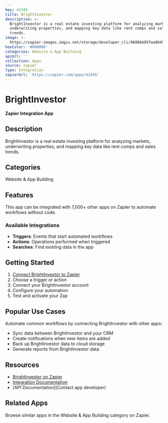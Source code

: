 ```yaml
---
key: 43345
title: BrightInvestor
description: >-
  BrightInvestor is a real estate investing platform for analyzing markets,
  underwriting properties, and mapping key data like rent comps and sales
  trends.
image: >-
  https://zapier-images.imgix.net/storage/developer_cli/9688bb95faa864526ef0483406af6bfb.png?auto=format%2Ccompress&ixlib=python-3.0.0&q=50
hexColor: '#000000'
categories: Website & App Building
apiUrl: ''
collection: Apps
source: zapier
type: Integration
zapierUrl: 'https://zapier.com/apps/43345'
---
```

# BrightInvestor

**Zapier Integration App**

## Description

BrightInvestor is a real estate investing platform for analyzing markets, underwriting properties, and mapping key data like rent comps and sales trends.

## Categories

Website & App Building

## Features

This app can be integrated with 7,000+ other apps on Zapier to automate workflows without code.

### Available Integrations

- **Triggers**: Events that start automated workflows
- **Actions**: Operations performed when triggered
- **Searches**: Find existing data in the app

## Getting Started

1. [Connect BrightInvestor to Zapier](https://zapier.com/apps/43345)
2. Choose a trigger or action
3. Connect your BrightInvestor account
4. Configure your automation
5. Test and activate your Zap

## Popular Use Cases

Automate common workflows by connecting BrightInvestor with other apps:

- Sync data between BrightInvestor and your CRM
- Create notifications when new items are added
- Back up BrightInvestor data to cloud storage
- Generate reports from BrightInvestor data

## Resources

- [BrightInvestor on Zapier](https://zapier.com/apps/43345)
- [Integration Documentation](https://zapier.com/apps/43345/integrations)
- [API Documentation](Contact app developer)

## Related Apps

Browse similar apps in the Website & App Building category on Zapier.
